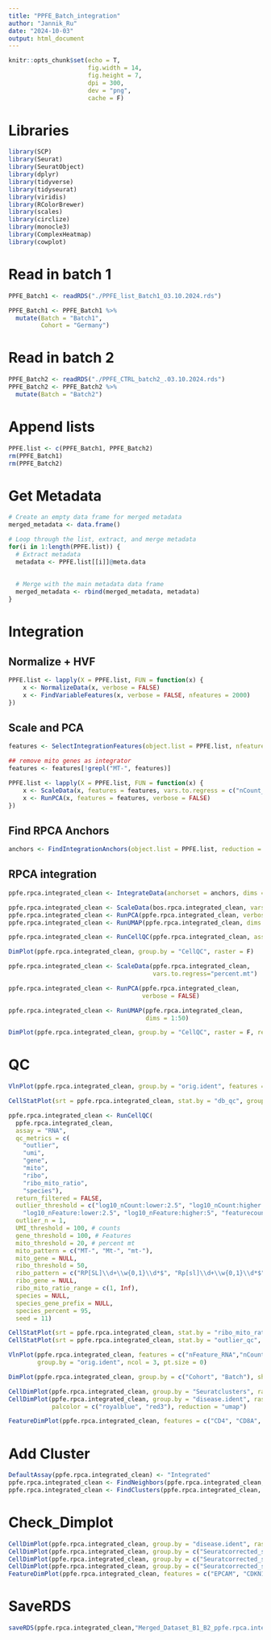 ```yaml
---
title: "PPFE_Batch_integration"
author: "Jannik_Ru"
date: "2024-10-03"
output: html_document
---
```


```r
knitr::opts_chunk$set(echo = T,
                      fig.width = 14,
                      fig.height = 7,
                      dpi = 300,
                      dev = "png",
                      cache = F)
```

# Libraries
```r
library(SCP)
library(Seurat)
library(SeuratObject)
library(dplyr)
library(tidyverse)
library(tidyseurat)
library(viridis)
library(RColorBrewer)
library(scales)
library(circlize)
library(monocle3)
library(ComplexHeatmap)
library(cowplot)
```


# Read in batch 1
```r
PPFE_Batch1 <- readRDS("./PPFE_list_Batch1_03.10.2024.rds") 

PPFE_Batch1 <- PPFE_Batch1 %>%
  mutate(Batch = "Batch1",
         Cohort = "Germany")
```

# Read in batch 2 
```r
PPFE_Batch2 <- readRDS("./PPFE_CTRL_batch2_.03.10.2024.rds") 
PPFE_Batch2 <- PPFE_Batch2 %>%
  mutate(Batch = "Batch2")
```

# Append lists
```r
PPFE.list <- c(PPFE_Batch1, PPFE_Batch2)
rm(PPFE_Batch1)
rm(PPFE_Batch2)
```

# Get Metadata
```r
# Create an empty data frame for merged metadata
merged_metadata <- data.frame()

# Loop through the list, extract, and merge metadata
for(i in 1:length(PPFE.list)) {
  # Extract metadata
  metadata <- PPFE.list[[i]]@meta.data
  
 
  # Merge with the main metadata data frame
  merged_metadata <- rbind(merged_metadata, metadata)
}
```

# Integration

## Normalize + HVF 
```r
PPFE.list <- lapply(X = PPFE.list, FUN = function(x) {
    x <- NormalizeData(x, verbose = FALSE)
    x <- FindVariableFeatures(x, verbose = FALSE, nfeatures = 2000)
})
```
## Scale and PCA
```r
features <- SelectIntegrationFeatures(object.list = PPFE.list, nfeatures = 2000)

## remove mito genes as integrator
features <- features[!grepl("MT-", features)]
```


```r
PPFE.list <- lapply(X = PPFE.list, FUN = function(x) {
    x <- ScaleData(x, features = features, vars.to.regress = c("nCount_RNA"), verbose = FALSE)
    x <- RunPCA(x, features = features, verbose = FALSE)
})
```

## Find RPCA Anchors
```r
anchors <- FindIntegrationAnchors(object.list = PPFE.list, reduction = "rpca", dims = 1:50)
```

## RPCA integration
```r
ppfe.rpca.integrated_clean <- IntegrateData(anchorset = anchors, dims = 1:50)
```

```r
ppfe.rpca.integrated_clean <- ScaleData(bos.rpca.integrated_clean, vars.to.regress="percent.mt")
ppfe.rpca.integrated_clean <- RunPCA(ppfe.rpca.integrated_clean, verbose = FALSE)
ppfe.rpca.integrated_clean <- RunUMAP(ppfe.rpca.integrated_clean, dims = 1:50)
```


```r
ppfe.rpca.integrated_clean <- RunCellQC(ppfe.rpca.integrated_clean, assay = "RNA", qc_metrics = c("doublets"))
```

```r
DimPlot(ppfe.rpca.integrated_clean, group.by = "CellQC", raster = F)
```

```r
ppfe.rpca.integrated_clean <- ScaleData(ppfe.rpca.integrated_clean, 
                                        vars.to.regress="percent.mt")

ppfe.rpca.integrated_clean <- RunPCA(ppfe.rpca.integrated_clean, 
                                     verbose = FALSE)

ppfe.rpca.integrated_clean <- RunUMAP(ppfe.rpca.integrated_clean, 
                                      dims = 1:50)
```

```r

DimPlot(ppfe.rpca.integrated_clean, group.by = "CellQC", raster = F, reduction = "umap", shuffle = T)
```


# QC
```r
VlnPlot(ppfe.rpca.integrated_clean, group.by = "orig.ident", features = c("nFeature_RNA","nCount_RNA","percent.mt"), ncol = 3, pt.size = 0, raster = F, combine = F)

```
```r
CellStatPlot(srt = ppfe.rpca.integrated_clean, stat.by = "db_qc", group.by = "orig.ident", label = TRUE)
```
```r
ppfe.rpca.integrated_clean <- RunCellQC(
  ppfe.rpca.integrated_clean,
  assay = "RNA",
  qc_metrics = c(
    "outlier", 
    "umi", 
    "gene", 
    "mito", 
    "ribo", 
    "ribo_mito_ratio",
    "species"),
  return_filtered = FALSE,
  outlier_threshold = c("log10_nCount:lower:2.5", "log10_nCount:higher:5",
    "log10_nFeature:lower:2.5", "log10_nFeature:higher:5", "featurecount_dist:lower:2.5"),
  outlier_n = 1,
  UMI_threshold = 100, # counts
  gene_threshold = 100, # Features
  mito_threshold = 20, # percent mt
  mito_pattern = c("MT-", "Mt-", "mt-"),
  mito_gene = NULL,
  ribo_threshold = 50,
  ribo_pattern = c("RP[SL]\\d+\\w{0,1}\\d*$", "Rp[sl]\\d+\\w{0,1}\\d*$","rp[sl]\\d+\\w{0,1}\\d*$"),
  ribo_gene = NULL,
  ribo_mito_ratio_range = c(1, Inf),
  species = NULL,
  species_gene_prefix = NULL,
  species_percent = 95,
  seed = 11)
```

```r
CellStatPlot(srt = ppfe.rpca.integrated_clean, stat.by = "ribo_mito_ratio_qc", group.by = "orig.ident", label = TRUE)
CellStatPlot(srt = ppfe.rpca.integrated_clean, stat.by = "outlier_qc", group.by = "orig.ident", label = TRUE)
```

```r
VlnPlot(ppfe.rpca.integrated_clean, features = c("nFeature_RNA","nCount_RNA","percent.mt"), 
        group.by = "orig.ident", ncol = 3, pt.size = 0)
```

```r
DimPlot(ppfe.rpca.integrated_clean, group.by = c("Cohort", "Batch"), shuffle = T, raster = F, combine = F, reduction = "umap")
```

```r
CellDimPlot(ppfe.rpca.integrated_clean, group.by = "Seuratclusters", raster = F)
CellDimPlot(ppfe.rpca.integrated_clean, group.by = "disease.ident", raster = F, 
            palcolor = c("royalblue", "red3"), reduction = "umap")
```

```r
FeatureDimPlot(ppfe.rpca.integrated_clean, features = c("CD4", "CD8A", "JCHAIN", "KRT5", "SFTPC") , raster = F, assay = "RNA", combine = F, reduction = "umap")
```

# Add Cluster
```r
DefaultAssay(ppfe.rpca.integrated_clean) <- "Integrated"
ppfe.rpca.integrated_clean <- FindNeighbors(ppfe.rpca.integrated_clean, reduction = "pca", dims = 1:50)
ppfe.rpca.integrated_clean <- FindClusters(ppfe.rpca.integrated_clean, resolution = c(0.2,0.6,1))
```


# Check_Dimplot
```r
CellDimPlot(ppfe.rpca.integrated_clean, group.by = "disease.ident", raster = F, reduction = "umap") | CellDimPlot(ppfe.rpca.integrated_clean, group.by = "orig.ident", raster = F, reduction = "umap")
CellDimPlot(ppfe.rpca.integrated_clean, group.by = c("Seuratcorrected_snn_res.1"), raster = F, reduction = "umap") 
CellDimPlot(ppfe.rpca.integrated_clean, group.by = c("Seuratcorrected_snn_res.0.6"), raster = F, reduction = "umap")
CellDimPlot(ppfe.rpca.integrated_clean, group.by = c("Seuratcorrected_snn_res.0.2"), raster = F, reduction = "umap")
FeatureDimPlot(ppfe.rpca.integrated_clean, features = c("EPCAM", "CDKN1A"), raster = F, assay = "RNA", reduction = "umap")
```

# SaveRDS
```r
saveRDS(ppfe.rpca.integrated_clean,"Merged_Dataset_B1_B2_ppfe.rpca.integrated_RPCA_cleaned_07_10_2024.rds")
```